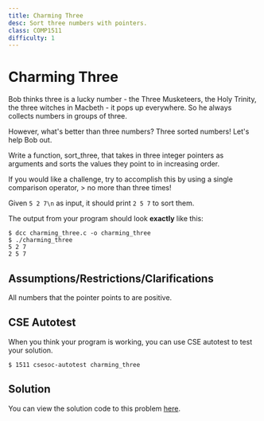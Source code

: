 ```yaml
---
title: Charming Three
desc: Sort three numbers with pointers.
class: COMP1511
difficulty: 1
---
```


# Charming Three

Bob thinks three is a lucky number - the Three Musketeers, the Holy Trinity, the three witches in Macbeth - it pops up everywhere. So he always collects numbers in groups of three.

However, what's better than three numbers? Three sorted numbers! Let's help Bob out.

Write a function, sort_three, that takes in three integer pointers as arguments and sorts the values they point to in increasing order.

If you would like a challenge, try to accomplish this by using a single comparison operator, > no more than three times!

Given `5 2 7\n` as input, it should print `2 5 7` to sort them.

The output from your program should look **exactly** like this:

```bash:~/1511-revision/charming_three
$ dcc charming_three.c -o charming_three
$ ./charming_three
5 2 7
2 5 7
```

## Assumptions/Restrictions/Clarifications

All numbers that the pointer points to are positive.

## CSE Autotest

When you think your program is working, you can use CSE autotest to test your solution.

```bash:~/1511-revision/charming_three:~
$ 1511 csesoc-autotest charming_three
```

## Solution

You can view the solution code to this problem [here](https://github.com/csesoc/comp1511-revision-t1-2022/blob/master/solutions/charming_three/solution.c).
